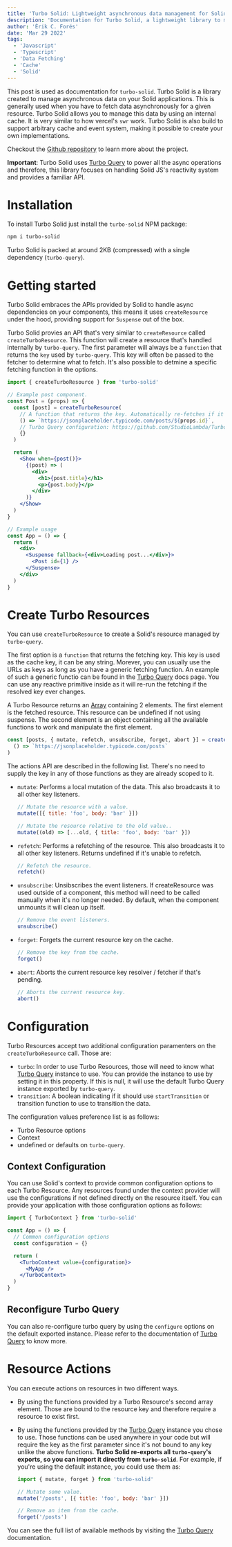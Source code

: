 ```yaml
---
title: 'Turbo Solid: Lightweight asynchronous data management for Solid'
description: 'Documentation for Turbo Solid, a lightweight library to manage asynchronous data in Solid'
author: 'Èrik C. Forés'
date: 'Mar 29 2022'
tags:
  - 'Javascript'
  - 'Typescript'
  - 'Data Fetching'
  - 'Cache'
  - 'Solid'
---
```


This post is used as documentation for `turbo-solid`. Turbo Solid is a library
created to manage asynchronous data on your Solid applications.
This is generally used when you have to fetch data asynchronously for a given resource.
Turbo Solid allows you to manage this data by using an internal cache.
It is very similar to how vercel's `swr` work. Turbo Solid is also build
to support arbitrary cache and event system, making it possible to create your
own implementations.

Checkout the [Github repository](https://github.com/StudioLambda/TurboSolid) to learn more about the project.

**Important**: Turbo Solid uses [Turbo Query](https://github.com/StudioLambda/TurboQuery)
to power all the async operations and therefore, this library focuses on handling Solid
JS's reactivity system and provides a familiar API.

# Installation

To install Turbo Solid just install the `turbo-solid` NPM package:

```sh
npm i turbo-solid
```

Turbo Solid is packed at around 2KB (compressed) with a single dependency (`turbo-query`).

# Getting started

Turbo Solid embraces the APIs provided by Solid to handle async dependencies on your
components, this means it uses `createResource` under the hood, providing support for
`Suspense` out of the box.

Turbo Solid provies an API that's very similar to `createResource` called
`createTurboResource`. This function will create a resource that's handled
internally by `turbo-query`. The first parameter will always be a `function`
that returns the `key` used by `turbo-query`. This key will often be passed
to the fetcher to determine what to fetch. It's also possible to detmine a
specific fetching function in the options.

```jsx
import { createTurboResource } from 'turbo-solid'

// Example post component.
const Post = (props) => {
  const [post] = createTurboResource(
    // A function that returns the key. Automatically re-fetches if it changes.
    () => `https://jsonplaceholder.typicode.com/posts/${props.id}`,
    // Turbo Query configuration: https://github.com/StudioLambda/TurboQuery + a few extra
    {}
  )

  return (
    <Show when={post()}>
      {(post) => (
        <div>
          <h1>{post.title}</h1>
          <p>{post.body}</p>
        </div>
      )}
    </Show>
  )
}

// Example usage
const App = () => {
  return (
    <div>
      <Suspense fallback={<div>Loading post...</div>}>
        <Post id={1} />
      </Suspense>
    </div>
  )
}
```

# Create Turbo Resources

You can use `createTurboResource` to create a Solid's resource managed by `turbo-query`.

The first option is a `function` that returns the fetching key. This key is used as the cache key, it can be any string. Morever, you can usually use the URLs as keys as long
as you have a generic fetching function. An example of such a generic functio can be found
in the [Turbo Query](https://github.com/StudioLambda/TurboQuery) docs page. You can use
any reactive primitive inside as it will re-run the fetching if the resolved key ever changes.

A Turbo Resource returns an [Array](https://developer.mozilla.org/en-US/docs/Web/JavaScript/Reference/Global_Objects/Array) containing 2 elements. The first element is
the fetched resource. This resource can be undefined if not using suspense. The second
element is an object containing all the available functions to work and manipulate the
first element.

```js
const [posts, { mutate, refetch, unsubscribe, forget, abort }] = createTurboResource(
  () => `https://jsonplaceholder.typicode.com/posts`
)
```

The actions API are described in the following list.
There's no need to supply the key in any of those functions as they are already scoped to it.

- `mutate`: Performs a local mutation of the data. This also broadcasts it to all other key listeners.

  ```js
  // Mutate the resource with a value.
  mutate([{ title: 'foo', body: 'bar' }])

  // Mutate the resource relative to the old value..
  mutate((old) => [...old, { title: 'foo', body: 'bar' }])
  ```

- `refetch`: Performs a refetching of the resource. This also broadcasts it to all other key listeners. Returns undefined if it's unable to refetch.

  ```js
  // Refetch the resource.
  refetch()
  ```

- `unsubscribe`: Unsibscribes the event listeners. If createResource was used outside of a component, this method will need to be called manually when it's no longer needed. By default, when the component unmounts it will clean up itself.

  ```js
  // Remove the event listeners.
  unsubscribe()
  ```

- `forget`: Forgets the current resource key on the cache.

  ```js
  // Remove the key from the cache.
  forget()
  ```

- `abort`: Aborts the current resource key resolver / fetcher if that's pending.

  ```js
  // Aborts the current resource key.
  abort()
  ```

# Configuration

Turbo Resources accept two additional configuration paramenters on the
`createTurboResource` call. Those are:

- `turbo`: In order to use Turbo Resources, those will need to know what [Turbo Query](https://github.com/StudioLambda/TurboQuery) instance to use. You can provide the instance to use by setting it in this property. If this is null, it will use the default Turbo Query instance exported by `turbo-query`.
- `transition`: A boolean indicating if it should use `startTransition` or transition function to use to transition the data.

The configuration values preference list is as follows:

- Turbo Resource options
- Context
- undefined or defaults on `turbo-query`.

## Context Configuration

You can use Solid's context to provide common configuration options to each Turbo Resource. Any resources found under the context provider will use the configurations if not defined directly on the resource itself. You can provide your application with those configuration options as follows:

```jsx
import { TurboContext } from 'turbo-solid'

const App = () => {
  // Common configuration options
  const configuration = {}

  return (
    <TurboContext value={configuration}>
      <MyApp />
    </TurboContext>
  )
}
```

## Reconfigure Turbo Query

You can also re-configure turbo query by using the `configure` options on the default exported instance. Please refer to the documentation of [Turbo Query](https://github.com/StudioLambda/TurboQuery) to know more.

# Resource Actions

You can execute actions on resources in two different ways.

- By using the functions provided by a Turbo Resource's second array element. Those are bound to the resource key and therefore require a resource to exist first.

- By using the functions provided by the [Turbo Query](https://github.com/StudioLambda/TurboQuery) instance you chose to use. Those functions can be used anywhere in your code but will require the key as the first parameter since it's not bound to any key unlike the above functions. **Turbo Solid re-exports all `turbo-query`'s exports, so you can import it directly from `turbo-solid`**. For example, if you're using the default instance, you could use them as:

  ```js
  import { mutate, forget } from 'turbo-solid'

  // Mutate some value.
  mutate('/posts', [{ title: 'foo', body: 'bar' }])

  // Remove an item from the cache.
  forget('/posts')
  ```

You can see the full list of available methods by visiting the [Turbo Query](https://github.com/StudioLambda/TurboQuery) documentation.
